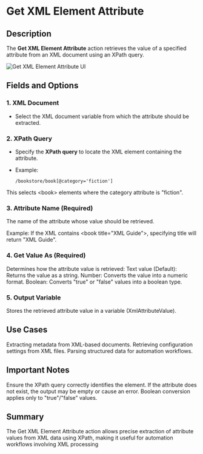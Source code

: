 # Get XML Element Attribute

## Description

The **Get XML Element Attribute** action retrieves the value of a specified attribute from an XML document using an XPath query.

![Get XML Element Attribute UI](../../assets/xml/get-xml-element-attribute.png)

## Fields and Options  

### **1. XML Document** 

- Select the XML document variable from which the attribute should be extracted.

### **2. XPath Query**   

- Specify the **XPath query** to locate the XML element containing the attribute.
- Example:  

  ```xpath
  /bookstore/book[@category='fiction']
  
This selects \<book> elements where the category attribute is "fiction".

### **3. Attribute Name (Required)** 

The name of the attribute whose value should be retrieved.

Example: If the XML contains \<book title="XML Guide">, specifying title will return "XML Guide".

### **4. Get Value As (Required)** 

Determines how the attribute value is retrieved:
Text value (Default): Returns the value as a string.
Number: Converts the value into a numeric format.
Boolean: Converts "true" or "false" values into a boolean type.

### **5. Output Variable** 

Stores the retrieved attribute value in a variable (XmlAttributeValue).

## Use Cases

Extracting metadata from XML-based documents.
Retrieving configuration settings from XML files.
Parsing structured data for automation workflows.

## Important Notes

Ensure the XPath query correctly identifies the element.
If the attribute does not exist, the output may be empty or cause an error.
Boolean conversion applies only to "true"/"false" values.

## Summary

The Get XML Element Attribute action allows precise extraction of attribute values from XML data using XPath, making it useful for automation workflows involving XML processing